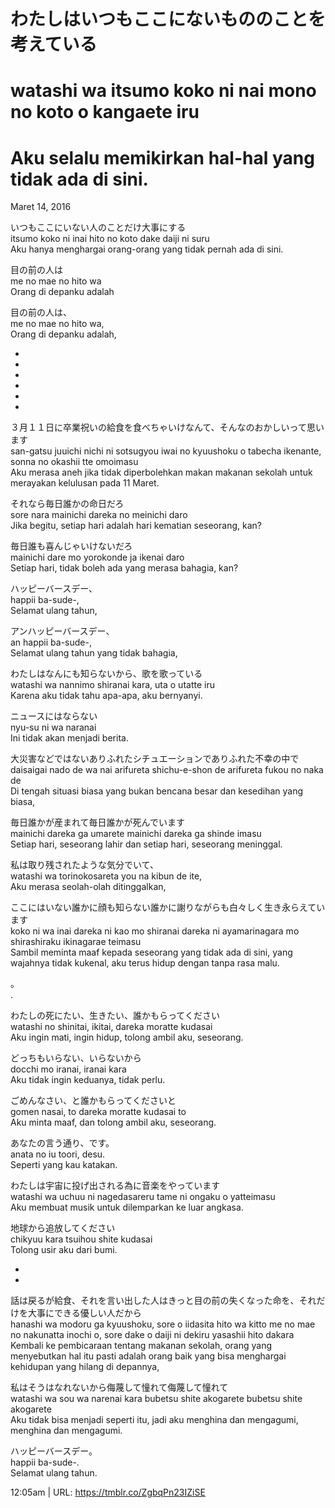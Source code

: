 # わたしはいつもここにないもののことを考えている  
# watashi wa itsumo koko ni nai mono no koto o kangaete iru  
# Aku selalu memikirkan hal-hal yang tidak ada di sini.  

Maret 14, 2016

いつもここにいない人のことだけ大事にする  
itsumo koko ni inai hito no koto dake daiji ni suru  
Aku hanya menghargai orang-orang yang tidak pernah ada di sini.  

目の前の人は  
me no mae no hito wa  
Orang di depanku adalah  

目の前の人は、  
me no mae no hito wa,  
Orang di depanku adalah,  

-  

-  

-  

-  

-  

-  

３月１１日に卒業祝いの給食を食べちゃいけなんて、そんなのおかしいって思います  
san-gatsu juuichi nichi ni sotsugyou iwai no kyuushoku o tabecha ikenante, sonna no okashii tte omoimasu  
Aku merasa aneh jika tidak diperbolehkan makan makanan sekolah untuk merayakan kelulusan pada 11 Maret.  

それなら毎日誰かの命日だろ  
sore nara mainichi dareka no meinichi daro  
Jika begitu, setiap hari adalah hari kematian seseorang, kan?  

毎日誰も喜んじゃいけないだろ  
mainichi dare mo yorokonde ja ikenai daro  
Setiap hari, tidak boleh ada yang merasa bahagia, kan?  

ハッピーバースデー、  
happii ba-sude-,  
Selamat ulang tahun,  

アンハッピーバースデー、  
an happii ba-sude-,  
Selamat ulang tahun yang tidak bahagia,  

わたしはなんにも知らないから、歌を歌っている  
watashi wa nannimo shiranai kara, uta o utatte iru  
Karena aku tidak tahu apa-apa, aku bernyanyi.  

ニュースにはならない  
nyu-su ni wa naranai  
Ini tidak akan menjadi berita.  

大災害などではないありふれたシチュエーションでありふれた不幸の中で  
daisaigai nado de wa nai arifureta shichu-e-shon de arifureta fukou no naka de  
Di tengah situasi biasa yang bukan bencana besar dan kesedihan yang biasa,  

毎日誰かが産まれて毎日誰かが死んでいます  
mainichi dareka ga umarete mainichi dareka ga shinde imasu  
Setiap hari, seseorang lahir dan setiap hari, seseorang meninggal.  

私は取り残されたような気分でいて、  
watashi wa torinokosareta you na kibun de ite,  
Aku merasa seolah-olah ditinggalkan,  

ここにはいない誰かに顔も知らない誰かに謝りながらも白々しく生き永らえています  
koko ni wa inai dareka ni kao mo shiranai dareka ni ayamarinagara mo shirashiraku ikinagarae teimasu  
Sambil meminta maaf kepada seseorang yang tidak ada di sini, yang wajahnya tidak kukenal, aku terus hidup dengan tanpa rasa malu.  

。  
.  

わたしの死にたい、生きたい、誰かもらってください  
watashi no shinitai, ikitai, dareka moratte kudasai  
Aku ingin mati, ingin hidup, tolong ambil aku, seseorang.  

どっちもいらない、いらないから  
docchi mo iranai, iranai kara  
Aku tidak ingin keduanya, tidak perlu.  

ごめんなさい、と誰かもらってくださいと  
gomen nasai, to dareka moratte kudasai to  
Aku minta maaf, dan tolong ambil aku, seseorang.  

あなたの言う通り、です。  
anata no iu toori, desu.  
Seperti yang kau katakan.  

わたしは宇宙に投げ出される為に音楽をやっています  
watashi wa uchuu ni nagedasareru tame ni ongaku o yatteimasu  
Aku membuat musik untuk dilemparkan ke luar angkasa.  

地球から追放してください  
chikyuu kara tsuihou shite kudasai  
Tolong usir aku dari bumi.  

-  

-  

話は戻るが給食、それを言い出した人はきっと目の前の失くなった命を、それだけを大事にできる優しい人だから  
hanashi wa modoru ga kyuushoku, sore o iidasita hito wa kitto me no mae no nakunatta inochi o, sore dake o daiji ni dekiru yasashii hito dakara  
Kembali ke pembicaraan tentang makanan sekolah, orang yang menyebutkan hal itu pasti adalah orang baik yang bisa menghargai kehidupan yang hilang di depannya,  

私はそうはなれないから侮蔑して憧れて侮蔑して憧れて  
watashi wa sou wa narenai kara bubetsu shite akogarete bubetsu shite akogarete  
Aku tidak bisa menjadi seperti itu, jadi aku menghina dan mengagumi, menghina dan mengagumi.  

ハッピーバースデー。  
happii ba-sude-.  
Selamat ulang tahun.  

12:05am  |   URL: https://tmblr.co/ZgbqPn23IZiSE  
